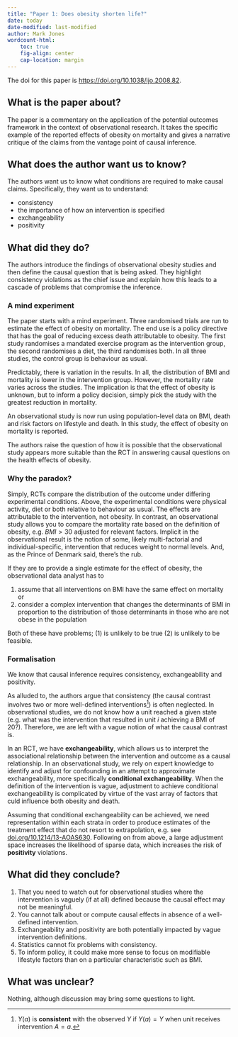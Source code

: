 ```yaml
---
title: "Paper 1: Does obesity shorten life?"
date: today
date-modified: last-modified
author: Mark Jones
wordcount-html:
    toc: true
    fig-align: center
    cap-location: margin
---
```



The doi for this paper is [https://doi.org/10.1038/ijo.2008.82](https://doi.org/10.1038/ijo.2008.82).


## What is the paper about?

The paper is a commentary on the application of the potential outcomes framework in the context of observational research.
It takes the specific example of the reported effects of obesity on mortality and gives a narrative critique of the claims from the vantage point of causal inference.

## What does the author want us to know?

The authors want us to know what conditions are required to make causal claims.
Specifically, they want us to understand:

+ consistency
+ the importance of how an intervention is specified
+ exchangeability
+ positivity

## What did they do?

The authors introduce the findings of observational obesity studies and then define the causal question that is being asked.
They highlight consistency violations as the chief issue and explain how this leads to a cascade of problems that compromise the inference.

### A mind experiment

The paper starts with a mind experiment.
Three randomised trials are run to estimate the effect of obesity on mortality.
The end use is a policy directive that has the goal of reducing excess death attributable to obesity.
The first study randomises a mandated exercise program as the intervention group, the second randomises a diet, the third randomises both.
In all three studies, the control group is behaviour as usual.

Predictably, there is variation in the results.
In all, the distribution of BMI and mortality is lower in the intervention group.
However, the mortality rate varies across the studies.
The implication is that the effect of obesity is unknown, but to inform a policy decision, simply pick the study with the greatest reduction in mortality.

An observational study is now run using population-level data on BMI, death and risk factors on lifestyle and death.
In this study, the effect of obesity on mortality is reported.

The authors raise the question of how it is possible that the observational study appears more suitable than the RCT in answering causal questions on the health effects of obesity.

### Why the paradox?

Simply, RCTs compare the distribution of the outcome under differing experimental conditions.
Above, the experimental conditions were physical activity, diet or both relative to behaviour as usual.
The effects are attributable to the intervention, not obesity.
In contrast, an observational study allows you to compare the mortality rate based on the definition of obesity, e.g. $BMI \gt 30$ adjusted for relevant factors.
Implicit in the observational result is the notion of some, likely multi-factorial and individual-specific, intervention that reduces weight to normal levels.
And, as the Prince of Denmark said, there's the rub.


::: {.callout-note collapse=false}

If they are to provide a single estimate for the effect of obesity, the observational data analyst has to

1. assume that all interventions on BMI have the same effect on mortality or 
2. consider a complex intervention that changes the determinants of BMI in proportion to the distribution of those determinants in those who are not obese in the population

Both of these have problems; (1) is unlikely to be true (2) is unlikely to be feasible.

:::

### Formalisation 

We know that causal inference requires consistency, exchangeability and positivity.

As alluded to, the authors argue that consistency (the causal contrast involves two or more well-defined interventions^[$Y(a)$ is **consistent** with the observed $Y$ if $Y(a) = Y$ when unit receives intervention $A=a$.]) is often neglected.
In observational studies, we do not know how a unit reached a given state (e.g. what was the intervention that resulted in unit $i$ achieving a BMI of $20$?).
Therefore, we are left with a vague notion of what the causal contrast is.

In an RCT, we have **exchangeability**, which allows us to interpret the associational relationship between the intervention and outcome as a causal relationship.
In an observational study, we rely on expert knowledge to identify and adjust for confounding in an attempt to approximate exchangeability, more specifically **conditional exchangeability**.
When the definition of the intervention is vague, adjustment to achieve conditional exchangeability is complicated by virtue of the vast array of factors that culd influence both obesity and death.

Assuming that conditional exchangeability can be achieved, we need representation within each strata in order to produce estimates of the treatment effect that do not resort to extrapolation, e.g. see [doi.org/10.1214/13-AOAS630](doi.org/10.1214/13-AOAS630).
Following on from above, a large adjustment space increases the likelihood of sparse data, which increases the risk of **positivity** violations.


## What did they conclude?

1. That you need to watch out for observational studies where the intervention is vaguely (if at all) defined because the causal effect may not be meaningful.
2. You cannot talk about or compute causal effects in absence of a well-defined intervention.
3. Exchangeability and positivity are both potentially impacted by vague intervention definitions.
4. Statistics cannot fix problems with consistency.
5. To inform policy, it could make more sense to focus on modifiable lifestyle factors than on a particular characteristic such as BMI.

## What was unclear?

Nothing, although discussion may bring some questions to light.

